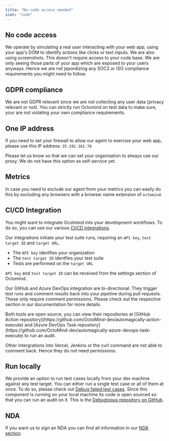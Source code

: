 ```yaml
---
title: "No code access needed"
icon: "code"
---
```


## No code access

We operate by simulating a real user interacting with your web app, using your app's DOM to identify actions like clicks or text
inputs. We are also using screenshots. This doesn't require access to your code base. We are only seeing those parts of your app
which are exposed to your users anyways.
Hence we are not jepordizing any SOC2 or ISO compliance requirements you might need to follow.

## GDPR compliance

We are not GDPR relevant since we are not collecting any user data (privacy relevant or not). You can strictly run
Octomind on test data to make sure, your are not violating your own compliance requirements.

## One IP address

If you need to set your firewall to allow our agent to exercise your web app, please use this IP address: `35.192.162.70`

<Warning>
  Please let us know so that we can set your organisation to always use our
  proxy. We do not have this option as self-service yet.
</Warning>

## Metrics

In case you need to exclude our agent from your metrics you can easily do this by excluding any browsers with a browser name
extension of `octomind`.

## CI/CD Integration

You might want to integrate Ocotmind into your development workflows. To do so, you can use our various [CI/CD integrations](/integrations-overview).

Our integrations initiate your test suite runs, requiring an `API key`, `test target ID` and `target URL`.

- The `API key` identfies your organization
- The `test target ID` identfies your test suite
- Tests are performed on the `target URL`

`API key` and `test target ID` can be received from the settings section of Octomind.

Our GitHub and Azure DevOps integration are bi-directional. They trigger test runs and comment results back into your pipeline during pull requests.
These only require comment permissions. Please check out the respective section in our documentation for more details.

<Tip>
  Both tools are open source, you can view their repositories at [GitHub Action
  repository](https://github.com/OctoMind-dev/automagically-action-execute) and
  [Azure DevOps Task
  repository](https://github.com/OctoMind-dev/automagically-azure-devops-task-execute)
  to run an audit.
</Tip>

Other intergrations into Vercel, Jenkins or the curl command are not able to comment back. Hence they do not need permissions.

## Run locally

We provide an option to run test cases locally from your dev machine against any test target. You can either run a single test
case or all of them at once. To do so, please check out [Debug failed test cases](/debugtopus). Since this component is running
on your local machine its code is open sourced so that you can run an audit on it. This is the
[Debugtopus repository on GitHub](https://github.com/OctoMind-dev/debugtopus).

## NDA

If you want us to sign an NDA you can find all information in our [NDA section](/data-governance/nda).
